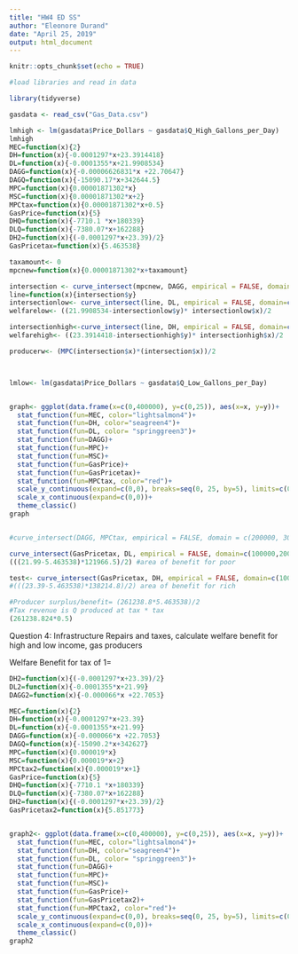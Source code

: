 ```yaml
---
title: "HW4 ED SS"
author: "Eleonore Durand"
date: "April 25, 2019"
output: html_document
---
```


```r
knitr::opts_chunk$set(echo = TRUE)
```


```r
#load libraries and read in data

library(tidyverse)

gasdata <- read_csv("Gas_Data.csv")

lmhigh <- lm(gasdata$Price_Dollars ~ gasdata$Q_High_Gallons_per_Day)
lmhigh
MEC=function(x){2}
DH=function(x){-0.0001297*x+23.3914418}
DL=function(x){-0.0001355*x+21.9908534}
DAGG=function(x){-0.00006626831*x +22.70647}
DAGQ=function(x){-15090.17*x+342644.5}
MPC=function(x){0.00001871302*x}
MSC=function(x){0.00001871302*x+2}
MPCtax=function(x){0.00001871302*x+0.5}
GasPrice=function(x){5}
DHQ=function(x){-7710.1 *x+180339}
DLQ=function(x){-7380.07*x+162288}
DH2=function(x){(-0.0001297*x+23.39)/2}
GasPricetax=function(x){5.463538}

taxamount<- 0
mpcnew=function(x){0.00001871302*x+taxamount} 

intersection <- curve_intersect(mpcnew, DAGG, empirical = FALSE, domain=c(0,350000))
line=function(x){intersection$y}
intersectionlow<- curve_intersect(line, DL, empirical = FALSE, domain=c(0,350000))
welfarelow<- ((21.9908534-intersectionlow$y)* intersectionlow$x)/2

intersectionhigh<-curve_intersect(line, DH, empirical = FALSE, domain=c(0,350000))
welfarehigh<- ((23.3914418-intersectionhigh$y)* intersectionhigh$x)/2

producerw<- (MPC(intersection$x)*(intersection$x))/2



lmlow<- lm(gasdata$Price_Dollars ~ gasdata$Q_Low_Gallons_per_Day)


graph<- ggplot(data.frame(x=c(0,400000), y=c(0,25)), aes(x=x, y=y))+
  stat_function(fun=MEC, color="lightsalmon4")+
  stat_function(fun=DH, color="seagreen4")+
  stat_function(fun=DL, color= "springgreen3")+
  stat_function(fun=DAGG)+
  stat_function(fun=MPC)+
  stat_function(fun=MSC)+
  stat_function(fun=GasPrice)+
  stat_function(fun=GasPricetax)+
  stat_function(fun=MPCtax, color="red")+
  scale_y_continuous(expand=c(0,0), breaks=seq(0, 25, by=5), limits=c(0,25))+
  scale_x_continuous(expand=c(0,0))+
  theme_classic()
graph 


#curve_intersect(DAGG, MPCtax, empirical = FALSE, domain = c(200000, 300000)) example of curve intersect with DAGG and MPCtax

curve_intersect(GasPricetax, DL, empirical = FALSE, domain=c(100000,200000)) #intersect OF Low Demand and New Gas Price to calculate area 
(((21.99-5.463538)*121966.5)/2) #area of benefit for poor

test<- curve_intersect(GasPricetax, DH, empirical = FALSE, domain=c(100000,200000)) 
#(((23.39-5.463538)*138214.8)/2) area of benefit for rich

#Producer surplus/benefit= (261238.8*5.463538)/2 
#Tax revenue is Q produced at tax * tax 
(261238.824*0.5)


```

Question 4: Infrastructure Repairs and taxes, calculate welfare benefit for high and low income, gas producers

Welfare Benefit for tax of 1= 

```r
DH2=function(x){(-0.0001297*x+23.39)/2}
DL2=function(x){-0.0001355*x+21.99}
DAGG2=function(x){-0.000066*x +22.7053}

MEC=function(x){2}
DH=function(x){-0.0001297*x+23.39}
DL=function(x){-0.0001355*x+21.99}
DAGG=function(x){-0.000066*x +22.7053}
DAGQ=function(x){-15090.2*x+342627}
MPC=function(x){0.000019*x}
MSC=function(x){0.000019*x+2}
MPCtax2=function(x){0.000019*x+1}
GasPrice=function(x){5}
DHQ=function(x){-7710.1 *x+180339}
DLQ=function(x){-7380.07*x+162288}
DH2=function(x){(-0.0001297*x+23.39)/2}
GasPricetax2=function(x){5.851773}


graph2<- ggplot(data.frame(x=c(0,400000), y=c(0,25)), aes(x=x, y=y))+
  stat_function(fun=MEC, color="lightsalmon4")+
  stat_function(fun=DH, color="seagreen4")+
  stat_function(fun=DL, color= "springgreen3")+
  stat_function(fun=DAGG)+
  stat_function(fun=MPC)+
  stat_function(fun=MSC)+
  stat_function(fun=GasPrice)+
  stat_function(fun=GasPricetax2)+
  stat_function(fun=MPCtax2, color="red")+
  scale_y_continuous(expand=c(0,0), breaks=seq(0, 25, by=5), limits=c(0,25))+
  scale_x_continuous(expand=c(0,0))+
  theme_classic()
graph2 
```

